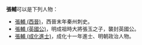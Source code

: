 '''張輔'''可以是下列人物：
* [[張輔_(西晉)|張輔 (西晉)]]，西晉末年秦州刺史。
* [[張輔_(英國公)|張輔 (英國公)]]，明成祖時大將張玉之子，襲封英國公。
* [[張輔_(成化進士)|張輔 (成化進士)]]，成化十一年進士、明朝政治人物。
{{disambig|F辅|Cat=二字张姓人名消歧义}}